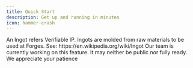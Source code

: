 ```yaml
---
title: Quick Start
description: Get up and running in minutes
icon: hammer-crash
---
```


<Note>
  An Ingot refers Verifiable IP. Ingots are molded from raw materials to be used
  at Forges. See: https://en.wikipedia.org/wiki/Ingot
</Note>

<Warning>
  Our team is currently working on this feature. It may neither be public nor
  fully ready. We appreciate your patience
</Warning>
